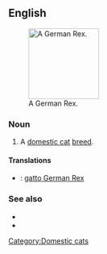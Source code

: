 ==English==
[[File:German rex Emil.jpg|thumb|140px|right|A German Rex.]]
===Noun===
{{en-noun|sg=[[German Rex]]|es}}

# A [[domestic cat]] [[breed]].

====Translations====
{{checktrans-top}}
*{{ttbc|Italian}}: [[gatto German Rex]]
{{checktrans-mid}}

{{checktrans-bottom}}

===See also===
* {{pedia}}
* {{commonslite|Category:German Rex}}
[[Category:Domestic cats]]